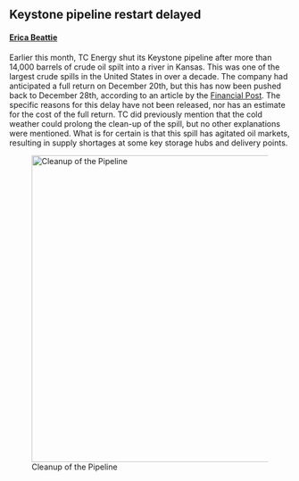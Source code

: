 ## Keystone pipeline restart delayed
#### [Erica Beattie](https://www.linkedin.com/in/erica-beattie-594b471a1)

Earlier this month, TC Energy shut its Keystone pipeline after more than 14,000 barrels of crude oil spilt into a river in Kansas. This was one of the largest crude spills in the United States in over a decade. The company had anticipated a full return on December 20th, but this has now been pushed back to December 28th, according to an article by the [Financial Post](https://financialpost.com/commodities/energy/oil-gas/tc-energy-delays-full-keystone-pipeline-restart). The specific reasons for this delay have not been released, nor has an estimate for the cost of the full return. TC did previously mention that the cold weather could prolong the clean-up of the spill, but no other explanations were mentioned. What is for certain is that this spill has agitated oil markets, resulting in supply shortages at some key storage hubs and delivery points. 

![Cleanup of the Pipeline](https://smartcdn.gprod.postmedia.digital/financialpost/wp-content/uploads/2022/12/keystone-vw1221.jpg?quality=90&strip=all&w=1128&h=846&type=webp){width=550}